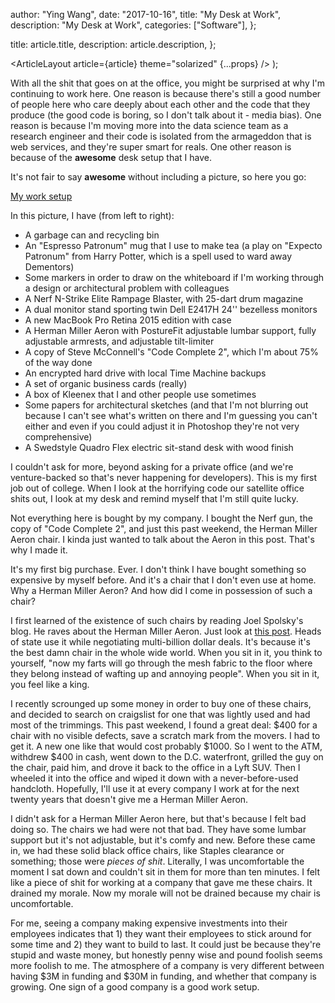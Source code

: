 
  author: "Ying Wang",
  date: "2017-10-16",
  title: "My Desk at Work",
  description: "My Desk at Work",
  categories: ["Software"],
};

  title: article.title,
  description: article.description,
};

  <ArticleLayout article={article} theme="solarized" {...props} />
);

With all the shit that goes on at the office, you might be surprised at why I'm continuing to work here. One reason is because there's still a good number of people here who care deeply about each other and the code that they produce (the good code is boring, so I don't talk about it - media bias). One reason is because I'm moving more into the data science team as a research engineer and their code is isolated from the armageddon that is web services, and they're super smart for reals. One other reason is because of the **awesome** desk setup that I have.

It's not fair to say **awesome** without including a picture, so here you go:

[My work setup](/img/posts/2017/10/16/my_work_setup_1.jpg)

In this picture, I have (from left to right):

- A garbage can and recycling bin
- An "Espresso Patronum" mug that I use to make tea (a play on "Expecto Patronum" from Harry Potter, which is a spell used to ward away Dementors)
- Some markers in order to draw on the whiteboard if I'm working through a design or architectural problem with colleagues
- A Nerf N-Strike Elite Rampage Blaster, with 25-dart drum magazine
- A dual monitor stand sporting twin Dell E2417H 24'' bezelless monitors
- A new MacBook Pro Retina 2015 edition with case
- A Herman Miller Aeron with PostureFit adjustable lumbar support, fully adjustable armrests, and adjustable tilt-limiter
- A copy of Steve McConnell's "Code Complete 2", which I'm about 75% of the way done
- An encrypted hard drive with local Time Machine backups
- A set of organic business cards (really)
- A box of Kleenex that I and other people use sometimes
- Some papers for architectural sketches (and that I'm not blurring out because I can't see what's written on there and I'm guessing you can't either and even if you could adjust it in Photoshop they're not very comprehensive)
- A Swedstyle Quadro Flex electric sit-stand desk with wood finish

I couldn't ask for more, beyond asking for a private office (and we're venture-backed so that's never happening for developers). This is my first job out of college. When I look at the horrifying code our satellite office shits out, I look at my desk and remind myself that I'm still quite lucky.

Not everything here is bought by my company. I bought the Nerf gun, the copy of "Code Complete 2", and just this past weekend, the Herman Miller Aeron chair. I kinda just wanted to talk about the Aeron in this post. That's why I made it.

It's my first big purchase. Ever. I don't think I have bought something so expensive by myself before. And it's a chair that I don't even use at home. Why a Herman Miller Aeron? And how did I come in possession of such a chair?

I first learned of the existence of such chairs by reading Joel Spolsky's blog. He raves about the Herman Miller Aeron. Just look at [this post](https://www.joelonsoftware.com/2006/09/07/a-field-guide-to-developers-2/). Heads of state use it while negotiating multi-billion dollar deals. It's because it's the best damn chair in the whole wide world. When you sit in it, you think to yourself, "now my farts will go through the mesh fabric to the floor where they belong instead of wafting up and annoying people". When you sit in it, you feel like a king.

I recently scrounged up some money in order to buy one of these chairs, and decided to search on craigslist for one that was lightly used and had most of the trimmings. This past weekend, I found a great deal: \$400 for a chair with no visible defects, save a scratch mark from the movers. I had to get it. A new one like that would cost probably \$1000. So I went to the ATM, withdrew \$400 in cash, went down to the D.C. waterfront, grilled the guy on the chair, paid him, and drove it back to the office in a Lyft SUV. Then I wheeled it into the office and wiped it down with a never-before-used handcloth. Hopefully, I'll use it at every company I work at for the next twenty years that doesn't give me a Herman Miller Aeron.

I didn't ask for a Herman Miller Aeron here, but that's because I felt bad doing so. The chairs we had were not that bad. They have some lumbar support but it's not adjustable, but it's comfy and new. Before these came in, we had these solid black office chairs, like Staples clearance or something; those were _pieces of shit_. Literally, I was uncomfortable the moment I sat down and couldn't sit in them for more than ten minutes. I felt like a piece of shit for working at a company that gave me these chairs. It drained my morale. Now my morale will not be drained because my chair is uncomfortable.

For me, seeing a company making expensive investments into their employees indicates that 1) they want their employees to stick around for some time and 2) they want to build to last. It could just be because they're stupid and waste money, but honestly penny wise and pound foolish seems more foolish to me. The atmosphere of a company is very different between having \$3M in funding and \$30M in funding, and whether that company is growing. One sign of a good company is a good work setup.
